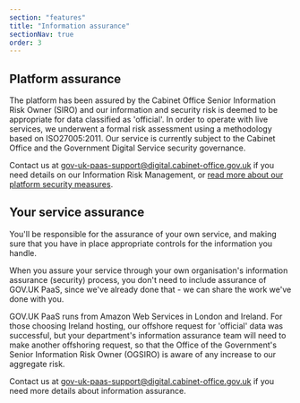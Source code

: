 ```yaml
---
section: "features"
title: "Information assurance"
sectionNav: true
order: 3
---
```


## Platform assurance

The platform has been assured by the Cabinet Office Senior Information Risk Owner (SIRO) and our information and security risk is deemed to be appropriate for data classified as 'official'. In order to operate with live services, we underwent a formal risk assessment using a methodology based on ISO27005:2011. Our service is currently subject to the Cabinet Office and the Government Digital Service security governance.

Contact us at [gov-uk-paas-support@digital.cabinet-office.gov.uk](mailto:gov-uk-paas-support@digital.cabinet-office.gov.uk) if you need details on our Information Risk Management, or [read more about our platform security measures](/security).

## Your service assurance

You'll be responsible for the assurance of your own service, and making sure that you have in place appropriate controls for the information you handle.

When you assure your service through your own organisation's information assurance (security) process, you don't need to include assurance of GOV.UK PaaS, since we've already done that - we can share the work we've done with you.

GOV.UK PaaS runs from Amazon Web Services in London and Ireland. For those choosing Ireland hosting, our offshore request for 'official' data was successful, but your department's information assurance team will need to make another offshoring request, so that the Office of the Government's Senior Information Risk Owner (OGSIRO) is aware of any increase to our aggregate risk.

Contact us at [gov-uk-paas-support@digital.cabinet-office.gov.uk](mailto:gov-uk-paas-support@digital.cabinet-office.gov.uk) if you need more details about information assurance.